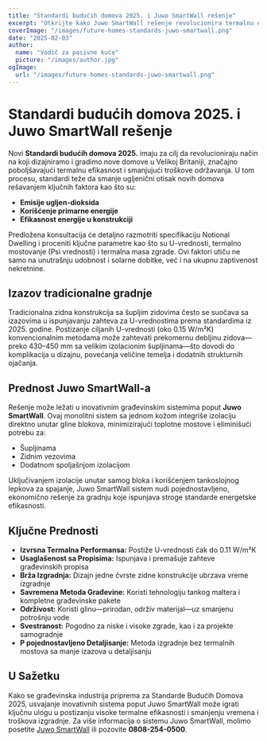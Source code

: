 ```yaml
---
title: "Standardi budućih domova 2025. i Juwo SmartWall rešenje"
excerpt: "Otkrijte kako Juwo SmartWall rešenje revolucionira termalnu efikasnost i standarde gradnje za buduće domove."
coverImage: "/images/future-homes-standards-juwo-smartwall.png"
date: "2025-02-03"
author:
  name: "Vodič za pasivne kuće"
  picture: "/images/author.jpg"
ogImage:
  url: "/images/future-homes-standards-juwo-smartwall.png"
---
```


# Standardi budućih domova 2025. i Juwo SmartWall rešenje

Novi **Standardi budućih domova 2025.** imaju za cilj da revolucioniraju način na koji dizajniramo i gradimo nove domove u Velikoj Britaniji, značajno poboljšavajući termalnu efikasnost i smanjujući troškove održavanja. U tom procesu, standardi teže da smanje ugljenični otisak novih domova rešavanjem ključnih faktora kao što su:

- **Emisije ugljen-dioksida**
- **Korišćenje primarne energije**
- **Efikasnost energije u konstrukciji**

Predložena konsultacija će detaljno razmotriti specifikaciju Notional Dwelling i proceniti ključne parametre kao što su U-vrednosti, termalno mostovanje (Psi vrednosti) i termalna masa zgrade. Ovi faktori utiču ne samo na unutrašnju udobnost i solarne dobitke, već i na ukupnu zaptivenost nekretnine.

## Izazov tradicionalne gradnje

Tradicionalna zidna konstrukcija sa šupljim zidovima često se suočava sa izazovima u ispunjavanju zahteva za U-vrednostima prema standardima iz 2025. godine. Postizanje ciljanih U-vrednosti (oko 0.15 W/m²K) konvencionalnim metodama može zahtevati prekomernu debljinu zidova—preko 430–450 mm sa velikim izolacionim šupljinama—što dovodi do komplikacija u dizajnu, povećanja veličine temelja i dodatnih strukturnih ojačanja.

## Prednost Juwo SmartWall-a

Rešenje može ležati u inovativnim građevinskim sistemima poput **Juwo SmartWall**. Ovaj monolitni sistem sa jednom kožom integriše izolaciju direktno unutar gline blokova, minimizirajući toplotne mostove i eliminišući potrebu za:

- Šupljinama
- Zidnim vezovima
- Dodatnom spoljašnjom izolacijom

Uključivanjem izolacije unutar samog bloka i korišćenjem tankoslojnog lepkova za spajanje, Juwo SmartWall sistem nudi pojednostavljeno, ekonomično rešenje za gradnju koje ispunjava stroge standarde energetske efikasnosti.

## Ključne Prednosti

- **Izvrsna Termalna Performansa:** Postiže U-vrednosti čak do 0.11 W/m²K
- **Usaglašenost sa Propisima:** Ispunjava i premašuje zahteve građevinskih propisa
- **Brža Izgradnja:** Dizajn jedne čvrste zidne konstrukcije ubrzava vreme izgradnje
- **Savremena Metoda Građevine:** Koristi tehnologiju tankog maltera i kompletne građevinske pakete
- **Održivost:** Koristi glinu—prirodan, održiv materijal—uz smanjenu potrošnju vode
- **Svestranost:** Pogodno za niske i visoke zgrade, kao i za projekte samogradnje
- **P pojednostavljeno Detaljisanje:** Metoda izgradnje bez termalnih mostova sa manje izazova u detaljisanju

## U Sažetku

Kako se građevinska industrija priprema za Standarde Budućih Domova 2025, usvajanje inovativnih sistema poput Juwo SmartWall može igrati ključnu ulogu u postizanju visoke termalne efikasnosti i smanjenju vremena i troškova izgradnje. Za više informacija o sistemu Juwo SmartWall, molimo posetite [Juwo SmartWall](http://www.Juwo-SmartWall.co.uk) ili pozovite **0808-254-0500**.